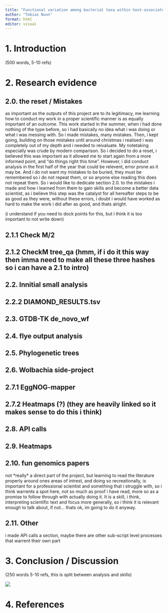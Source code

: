 ```yaml
---
title: "Functional variation among bacterial taxa within host-associated microbiomes"
author: "Tobias Nunn"
format: html
editor: visual
---
```


# 1. Introduction

(500 words, 5-10 refs)

# 2. Research evidence

## 2.0. the reset / Mistakes

as important as the outputs of this project are to its legitimacy, me learning how to conduct my work in a proper scientific manner is as equally important of an outcome. This work started in the summer, when i had done nothing of the type before, so i had basically no idea what i was doing or what i was messing with. So i made mistakes, many mistakes. Then, i kept going, building on those mistakes until around christmas i realised i was completely out of my depth and i needed to reivaluate. My notetaking especially was crude by modern comparison. So i decided to do a reset, i believed this was important as it allowed me to start again from a more informed point, and "do things right this time". However, i did conduct analysis in the first half of the year that could be relevent, error prone as it may be. And i do not want my mistakes to be buried, they must be remembered so i do not repeat them, or so anyone else reading this does not repeat them. So i would like to dedicate section 2.0. to the mistakes i made and how i learned from them to gain skills and become a better data scientist, as i believe this step was the catalyst for all hereafter steps to be as good as they were, without these errors, i doubt i would have worked as hard to make the work i did after as good, and thats alright.

(i understand if you need to dock points for this, but i think it is too important to not write down)

## 2.1.1 Check M/2

## 2.1.2 CheckM tree_qa (hmm, if i do it this way then imma need to make all these three hashes so i can have a 2.1 to intro)

## 2.2. Innitial small analysis

## 2.2.2 DIAMOND_RESULTS.tsv

## 2.3. GTDB-TK de_novo_wf

## 2.4. flye output analysis

## 2.5. Phylogenetic trees

## 2.6. Wolbachia side-project

## 2.7.1 EggNOG-mapper

## 2.7.2 Heatmaps (?) (they are heavily linked so it makes sense to do this i think)

## 2.8. API calls

## 2.9. Heatmaps

## 2.10. fun genomics papers

not \*really\* a direct part of the project, but learning to read the literature properly around ones areas of intrest, and doing so recreationally, is important for a professional scientist and something that i struggle with, so i think warrents a spot here, not so much as proof i have read, more so as a promise to follow through with actually doing it. It is a skill, i think, interpreting scientific text and focus more generally, so i think it is relevant enough to talk about, if not... thats ok, im going to do it anyway.

## 2.11. Other

i made API calls a section, maybe there are other sub-script level processes that warrent their own part

# 3. Conclusion / Discussion

(250 words 5-10 refs, this is split between analysis and skills)

![](images/clipboard-4027681411.png)

# 4. References
